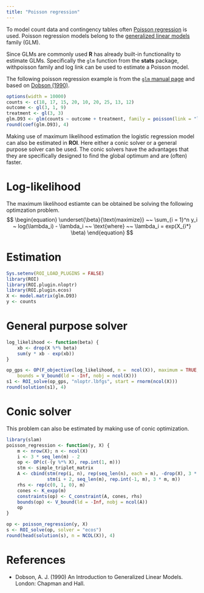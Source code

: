```yaml
---
title: "Poisson regression"
---
```


To model count data and contingency tables often 
[Poisson regression](https://en.wikipedia.org/wiki/Poisson_regression) is used.
Poisson regression models belong to the 
[generalized linear models](https://en.wikipedia.org/wiki/Generalized_linear_model) 
family (GLM).

Since GLMs are commonly used **R** has already built-in functionality to
estimate GLMs. Specifically the `glm` function from the **stats** package,
withpoisson family and log link can be used to estimate a Poisson model.

The following poisson regression example is from the 
[`glm` manual page](https://stat.ethz.ch/R-manual/R-devel/library/stats/html/glm.html)
and based on [Dobson (1990)](#DOBSON).

```r
options(width = 10000)
counts <- c(18, 17, 15, 20, 10, 20, 25, 13, 12)
outcome <- gl(3, 1, 9)
treatment <- gl(3, 3)
glm.D93 <- glm(counts ~ outcome + treatment, family = poisson(link = "log"))
round(coef(glm.D93), 4)
```

Making use of maximum likelihood estimation the logistic regression model can also
be estimated in **ROI**. Here either a conic solver or a general purpose solver
can be used. The conic solvers have the advantages that they are specifically 
designed to find the global optimum and are (often) faster.

# Log-likelihood
The maximum likelihood estiamte can be obtained be solving the following
optimzation problem.
$$
\begin{equation}
    \underset{\beta}{\text{maximize}} ~~
      \sum_{i = 1}^n y_i ~ log(\lambda_i) - \lambda_i
      ~~ \text{where} ~~ \lambda_i = exp(X_{i*} \beta)
\end{equation}
$$

# Estimation


```r
Sys.setenv(ROI_LOAD_PLUGINS = FALSE)
library(ROI)
library(ROI.plugin.nloptr)
library(ROI.plugin.ecos)
X <- model.matrix(glm.D93)
y <- counts
```

# General purpose solver

```r
log_likelihood <- function(beta) {
    xb <- drop(X %*% beta)
    sum(y * xb - exp(xb))
}

op_gps <- OP(F_objective(log_likelihood, n =  ncol(X)), maximum = TRUE,
    bounds = V_bound(ld = -Inf, nobj = ncol(X)))
s1 <- ROI_solve(op_gps, "nloptr.lbfgs", start = rnorm(ncol(X)))
round(solution(s1), 4)
```


# Conic solver

This problem can also be estimated by making use of conic optimization.


```r
library(slam)
poisson_regression <- function(y, X) {
    m <- nrow(X); n <- ncol(X)
    i <- 3 * seq_len(m) - 2
    op <- OP(c(-(y %*% X), rep.int(1, m)))
    stm <- simple_triplet_matrix
    A <- cbind(stm(rep(i, n), rep(seq_len(n), each = m), -drop(X), 3 * m, n),
               stm(i + 2, seq_len(m), rep.int(-1, m), 3 * m, m))
    rhs <- rep(c(0, 1, 0), m)
    cones <- K_expp(m)
    constraints(op) <- C_constraint(A, cones, rhs)  
    bounds(op) <- V_bound(ld = -Inf, nobj = ncol(A))
    op
}

op <- poisson_regression(y, X)
s <- ROI_solve(op, solver = "ecos")
round(head(solution(s), n = NCOL(X)), 4)
```

# References
* Dobson, A. J. (1990) An Introduction to Generalized Linear Models. London: Chapman and Hall. <a name = "DOBSON"></a>
